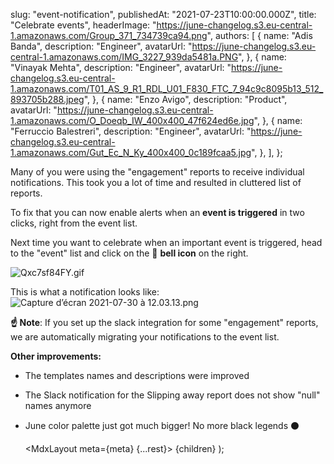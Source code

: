 
  slug: "event-notification",
  publishedAt: "2021-07-23T10:00:00.000Z",
  title: "Celebrate events",
  headerImage: "https://june-changelog.s3.eu-central-1.amazonaws.com/Group_371_734739ca94.png",
  authors: [
    {
      name: "Adis Banda",
      description: "Engineer",
      avatarUrl: "https://june-changelog.s3.eu-central-1.amazonaws.com/IMG_3227_939da5481a.PNG",
    },
    {
      name: "Vinayak Mehta",
      description: "Engineer",
      avatarUrl:
        "https://june-changelog.s3.eu-central-1.amazonaws.com/T01_AS_9_R1_RDL_U01_F830_FTC_7_94c9c8095b13_512_893705b288.jpeg",
    },
    {
      name: "Enzo Avigo",
      description: "Product",
      avatarUrl:
        "https://june-changelog.s3.eu-central-1.amazonaws.com/O_Doeqb_IW_400x400_47f624ed6e.jpg",
    },
    {
      name: "Ferruccio Balestreri",
      description: "Engineer",
      avatarUrl:
        "https://june-changelog.s3.eu-central-1.amazonaws.com/Gut_Ec_N_Ky_400x400_0c189fcaa5.jpg",
    },
  ],
};

Many of you were using the "engagement" reports to receive individual notifications. This took you a lot of time and resulted in cluttered list of reports.

To fix that you can now enable alerts when an **event is triggered** in two clicks, right from the event list.

Next time you want to celebrate when an important event is triggered, head to the "event" list and click on the 🔔 **bell icon** on the right.

![Qxc7sf84FY.gif](https://june-changelog.s3.eu-central-1.amazonaws.com/Qxc7sf84_FY_46ce3ea72b.gif)

This is what a notification looks like:
![Capture d’écran 2021-07-30 à 12.03.13.png](https://june-changelog.s3.eu-central-1.amazonaws.com/Capture_d_ecran_2021_07_30_a_12_03_13_dde7a2e384.png)

**☝️ Note**: If you set up the slack integration for some "engagement" reports, we are automatically migrating your notifications to the event list.

**Other improvements:**

- The templates names and descriptions were improved
- The Slack notification for the Slipping away report does not show "null" names anymore
- June color palette just got much bigger! No more black legends ⚫️

  <MdxLayout meta={meta} {...rest}>
    {children}
  </MdxLayout>
);

